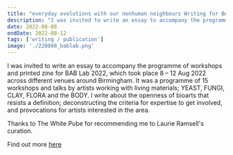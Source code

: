 ```yaml
---
title: "everyday evolutions with our nonhuman neighbours Writing for BABLab Bio-arts Festival, in Birmingham"
description: "I was invited to write an essay to accompany the programme of workshops and printed zine for BAB Lab 2022, which took place 8 – 12 Aug 2022 across different venues around Birmingham. It was a programme of 15 workshops and talks by artists working with living materials; YEAST, FUNGI, CLAY, FLORA and the BODY. I write about the openness of bioarts that resists a definition; deconstructing the criteria for expertise to get involved, and provocations for artists interested in the area."
date: 2022-08-08
endDate: 2022-08-12
tags: ['writing / publication']
image: './220808_bablab.png'
---
```


I was invited to write an essay to accompany the programme of workshops and printed zine for BAB Lab 2022, which took place 8 – 12 Aug 2022 across different venues around Birmingham. It was a programme of 15 workshops and talks by artists working with living materials; YEAST, FUNGI, CLAY, FLORA and the BODY. I write about the openness of bioarts that resists a definition; deconstructing the criteria for expertise to get involved, and provocations for artists interested in the area. 


Thanks to The White Pube for recommending me to Laurie Ramsell's curation. 

Find out more [here](https://bioartsbrum.notion.site/everyday-evolutions-with-our-nonhuman-neighbours-c139ba0efdd24f12a7cc1ea1d6621d1e)